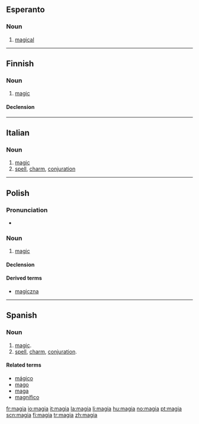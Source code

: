 {{also|màgia}}
==Esperanto==

===Noun===
{{eo-adj}}

# [[magical]]

----

==Finnish==

===Noun===
{{infl|fi|noun}}

# [[magic]]

====Declension====
{{fi-decl-kulkija|magi}}

----

==Italian==

===Noun===
{{it-noun|magi|f|a|e}}

# [[magic]]
# [[spell]], [[charm]], [[conjuration]]

----

==Polish==

===Pronunciation===
* {{IPA|[ˈmagʲa]|lang=pl}}

===Noun===
{{infl|pl|noun|g=f}}

# [[magic]]

====Declension====
{{pl-decl-noun
|magia|magie
|magii|magii/magij
|magii|magiom
|magię|magie
|magią|magiami
|magii|magiach
|magio|magie
}}

====Derived terms====
* [[magiczna]]

----

==Spanish==

===Noun===
{{es-noun-f}}

# [[magic]].
# [[spell]], [[charm]], [[conjuration]].

====Related terms====
* [[mágico]]
* [[mago]]
* [[maga]]
* [[magnífico]]

[[fr:magia]]
[[io:magia]]
[[it:magia]]
[[la:magia]]
[[li:magia]]
[[hu:magia]]
[[no:magia]]
[[pt:magia]]
[[scn:magia]]
[[fi:magia]]
[[tr:magia]]
[[zh:magia]]